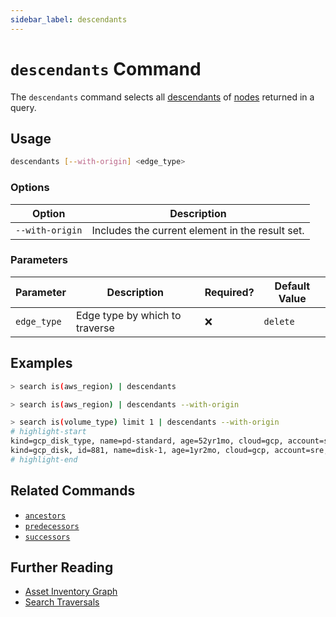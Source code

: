 ```yaml
---
sidebar_label: descendants
---
```


# `descendants` Command

The `descendants` command selects all [descendants](../../../concepts/asset-inventory-graph/index.mdx#descendants) of [nodes](../../../concepts/asset-inventory-graph/index.mdx#nodes) returned in a query.

## Usage

```bash
descendants [--with-origin] <edge_type>
```

### Options

| Option          | Description                                     |
| --------------- | ----------------------------------------------- |
| `--with-origin` | Includes the current element in the result set. |

### Parameters

| Parameter   | Description                    | Required? | Default Value |
| ----------- | ------------------------------ | --------- | ------------- |
| `edge_type` | Edge type by which to traverse | ❌        | `delete`      |

## Examples

```bash title="Equivalent to query is(aws_region) -[1:]->"
> search is(aws_region) | descendants
```

```bash title="Equivalent to query is(aws_region) -[0:]->"
> search is(aws_region) | descendants --with-origin
```

```bash
> search is(volume_type) limit 1 | descendants --with-origin
# highlight-start
​kind=gcp_disk_type, name=pd-standard, age=52yr1mo, cloud=gcp, account=sre, region=us-central1, zone=us-central1-a
​kind=gcp_disk, id=881, name=disk-1, age=1yr2mo, cloud=gcp, account=sre, region=us-central1, zone=us-central1-a
# highlight-end
```

## Related Commands

- [`ancestors`](./ancestors.mdx)
- [`predecessors`](./predecessors.mdx)
- [`successors`](./successors.mdx)

## Further Reading

- [Asset Inventory Graph](../../../concepts/asset-inventory-graph/index.mdx)
- [Search Traversals](../../search/traversals.mdx)
